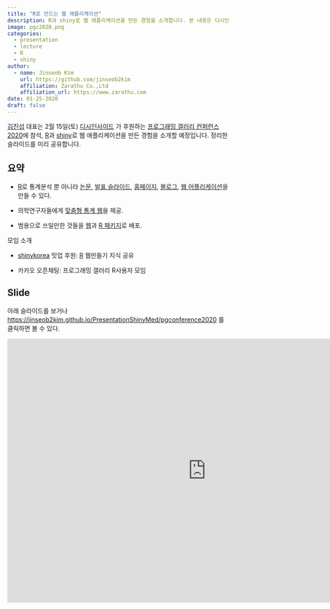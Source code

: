 ```yaml
---
title: "R로 만드는 웹 애플리케이션"
description: R과 shiny로 웹 애플리케이션을 만든 경험을 소개합니다. 본 내용은 디시인사이드가 후원하는 프로그래밍 갤러리 컨퍼런스 2020 에서 발표할 예정입니다. 
image: pgc2020.png
categories:
  - presentation
  - lecture
  - R
  - shiny
author:
  - name: Jinseob Kim
    url: https://github.com/jinseob2kim
    affiliation: Zarathu Co.,Ltd
    affiliation_url: https://www.zarathu.com
date: 01-25-2020
draft: false
---
```


[김진섭](https://github.com/jinseob2kim) 대표는 2월 15일(토) [디시인사이드](https://www.dcinside.com/) 가 후원하는 [프로그래밍 갤러리 컨퍼런스 2020](https://pgconference.github.io/)에 참석, [R](https://www.r-project.org/)과 [shiny](https://shiny.rstudio.com/)로 웹 애플리케이션을 만든 경험을 소개할 예정입니다. 정리한 슬라이드를 미리 공유합니다.

## 요약

-   [R](https://www.r-project.org/)로 통계분석 뿐 아니라 [논문](https://github.com/rstudio/rticles), [발표 슬라이드](https://github.com/yihui/xaringan), [홈페이지](https://github.com/rstudio/blogdown), [블로그](https://rstudio.github.io/distill/), [웹 어플리케이션](https://shiny.rstudio.com/)을 만들 수 있다.

-   의학연구자들에게 [맞춤형 통계 웹](http://app.zarathu.com)을 제공.

-   범용으로 쓰일만한 것들을 [웹](http://app.zarathu.com)과 [R 패키지](https://github.com/jinseob2kim/jsmodule)로 배포.

모임 소개

-   [shinykorea](https://github.com/shinykorea/Meetup) 밋업 후원: [R](https://www.r-project.org/) 웹만들기 지식 공유

-   카카오 오픈채팅: 프로그래밍 갤러리 R사용자 모임

## Slide

아래 슬라이드를 보거나 <https://jinseob2kim.github.io/PresentationShinyMed/pgconference2020> 를 클릭하면 볼 수 있다.

<iframe src="https://jinseob2kim.github.io/PresentationShinyMed/pgconference2020" width="900" height="600" style="border: none;">

</iframe>
